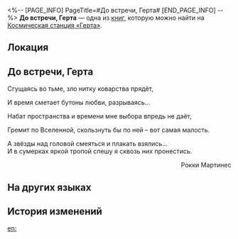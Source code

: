 <%-- [PAGE_INFO]
PageTitle=#До встречи, Герта#
[END_PAGE_INFO] --%>
{{Дополнить}}
{{Книга Инфобокс
|id           = 055
|Название     = 
|Изображение  = Журнал с КСГ.png
|Мир          = Космическая станция «Герта»
|Томов        = 1
|Автор        = <!--нужно добавить-->
|Описание     = Стихотворение исследователя Рокки Мартинеса.
|Том1         = {{tx}}
|Источник1    = {{tx|Отсутствует источник}}
|Персонажи    = 
|Фракции      = 
}}
'''До встречи, Герта''' — одна из [[Книги|книг]], которую можно найти на [[Космическая станция «Герта»]].

==Локация==
{{Отметка карты|<!--название карты-->|<!--id отметки-->}}

==До встречи, Герта==
Сгущаясь во тьме, зло нитку коварства прядёт,

И время сметает бутоны любви, разрываясь...

Набат пространства и времени мне выбора впредь не даёт,

Гремит по Вселенной, скользнуть бы по ней – вот самая малость.

А звёзды над головой смеяться и плакать взялись...<br />
И в сумерках яркой тропой спешу я сквозь них пронестись.

<div align="right">Рокки Мартинес</div>

==На других языках==
{{На других языках
|en   = Bye, Herta
|zhs  = 再见黑塔
|zht  = 再見黑塔
|ja   = さようならヘルタ
|ko   = 또 봐, 헤르타
|es   = Adiós, Herta
|fr   = Au revoir, Herta
|ru   = До встречи, Герта
|th   = ลาก่อน Herta
|vi   = Tạm Biệt Herta
|de   = Auf Wiedersehen, Herta
|id   = Selamat Tinggal, Herta
|pt   = Tchau, Herta
}}

==История изменений==
{{История изменений|3.5}}

[[en:]]